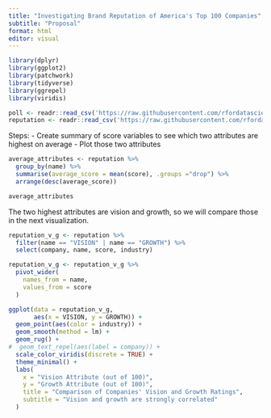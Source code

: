 ```yaml
---
title: "Investigating Brand Reputation of America's Top 100 Companies"
subtitle: "Proposal"
format: html
editor: visual
---
```


```r
library(dplyr)
library(ggplot2)
library(patchwork)
library(tidyverse)
library(ggrepel)
library(viridis)
```

```r
poll <- readr::read_csv('https://raw.githubusercontent.com/rfordatascience/tidytuesday/master/data/2022/2022-05-31/poll.csv') 
reputation <- readr::read_csv('https://raw.githubusercontent.com/rfordatascience/tidytuesday/master/data/2022/2022-05-31/reputation.csv')
```

Steps:
- Create summary of score variables to see which two attributes are highest on average
- Plot those two attributes

```r
average_attributes <- reputation %>%
  group_by(name) %>%
  summarise(average_score = mean(score), .groups ="drop") %>%
  arrange(desc(average_score))

average_attributes

```

The two highest attributes are vision and growth, so we will compare those in the next visualization. 

```r

reputation_v_g <- reputation %>%
  filter(name == "VISION" | name == "GROWTH") %>%
  select(company, name, score, industry)

reputation_v_g <- reputation_v_g %>%
  pivot_wider(
    names_from = name,
    values_from = score
  )

```

```r
ggplot(data = reputation_v_g,
       aes(x = VISION, y = GROWTH)) +
  geom_point(aes(color = industry)) +
  geom_smooth(method = lm) + 
  geom_rug() +
#  geom_text_repel(aes(label = company)) + 
  scale_color_viridis(discrete = TRUE) +
  theme_minimal() + 
  labs(
    x = "Vision Attribute (out of 100)",
    y = "Growth Attribute (out of 100)",
    title = "Comparison of Companies' Vision and Growth Ratings",
    subtitle = "Vision and growth are strongly correlated"
  )
```

















